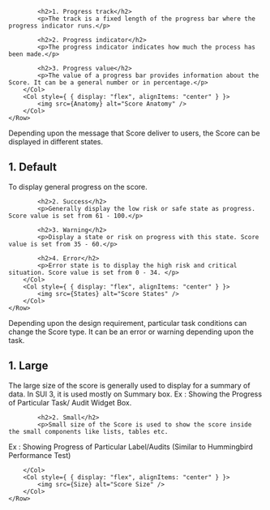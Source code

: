 

<Section title="Anatomy">
	<Row>
		<Col>

			<h2>1. Progress track</h2>
			<p>The track is a fixed length of the progress bar where the progress indicator runs.</p>

			<h2>2. Progress indicator</h2>
			<p>The progress indicator indicates how much the process has been made.</p>

			<h2>3. Progress value</h2>
			<p>The value of a progress bar provides information about the Score. It can be a general number or in percentage.</p>
    	</Col>
    	<Col style={ { display: "flex", alignItems: "center" } }>
    		<img src={Anatomy} alt="Score Anatomy" />
    	</Col>
    </Row>
</Section>

<Section title="States">
	<p>Depending upon the message that Score deliver to users, the Score can be displayed in different states.</p>
	<Row>
		<Col>
			<h2>1. Default</h2>
			<p>To display general progress on the score.</p>

			<h2>2. Success</h2>
			<p>Generally display the low risk or safe state as progress. Score value is set from 61 - 100.</p>

			<h2>3. Warning</h2>
			<p>Display a state or risk on progress with this state. Score value is set from 35 - 60.</p>

			<h2>4. Error</h2>
			<p>Error state is to display the high risk and critical situation. Score value is set from 0 - 34. </p>
    	</Col>
    	<Col style={ { display: "flex", alignItems: "center" } }>
    		<img src={States} alt="Score States" />
    	</Col>
    </Row>
</Section>


<Section title="Size">
	<p>Depending upon the design requirement, particular task conditions can change the Score type. It can be an error or warning depending upon the task.</p>
	<Row>
		<Col>
			<h2>1. Large</h2>
			<p>The large size of the score is generally used to display for a summary of data. In SUI 3, it is used mostly on Summary box.
Ex : Showing the Progress of Particular Task/ Audit Widget Box.</p>

			<h2>2. Small</h2>
			<p>Small size of the Score is used to show the score inside the small components like lists, tables etc.
Ex : Showing Progress of Particular Label/Audits (Similar to Hummingbird Performance Test)</p>

    	</Col>
    	<Col style={ { display: "flex", alignItems: "center" } }>
    		<img src={Size} alt="Score Size" />
    	</Col>
    </Row>
</Section>
